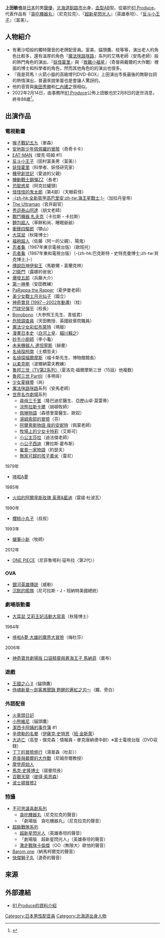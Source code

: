 
{{noteTA|G1=Anime}}
{{配音員
|名字= 上田 敏也
|圖像= 
|尺寸= 
|說明= 
|藝名= 上田 敏也
|英文名=
|本名= 上田 敏也<br>{{lang|ja|うえだ としや}}
|綽號= 
|出生地= {{JPN}}[[北海道|北海道]][[釧路市|釧路市]]
|出身地= 
|身高= 
|體重= 
|血型= AB
|生年= 1933
|生月= 2
|生日= 24
|歿年= 2022
|歿月= 2
|歿日= 8
|所屬= [[81_Produce|81 Produce]]
|活動時期= 
|出道作= 
|代表作= 
|網站= 
|其他= 
}}
{{Japanese|japanese=上田　敏也|kana=うえだ としや|romaji=Ueda Toshiya}}
'''上田敏也'''{{BD|1933年|2月24日|2022年|2月8日|catIdx=Ueda}}是[[日本|日本]]的男[[聲優|聲優]]，[[北海道|北海道]][[釧路市|釧路市]]出身，[[血型|血型]]AB型。從屬於[[81_Produce|81 Produce]]。
代表作品有『[[貪吃機器丸|貪吃機器丸]]』（尼克拉克）、『[[超新星閃光人|超新星閃光人]]』（英雄泰坦）、『[[反斗小王子|反斗小王子]]』（富美）。

== 人物紹介 ==
*有著沙啞般的獨特聲音的老牌配音員。富美、貓頭鷹、桂等等，演出老人的角色比較多，還有溫厚的角色『[[魔法咪路咪路|魔法咪路咪路]]』系列的艾瑪老師（安馬老師）般的熱門角色的演出、『[[妖怪霍里|妖怪霍里]]』與『[[救難小福星|救難小福星]]』（奇普與戴爾的大作戰）裡面的博士和科學者的角色，然而其他角色的的演出也很多。
*『我是荷馬！火箭小脇的高級增刊DVD-BOX』上田演出市長最後的無聊台詞的熱情演出，普遍來說笨蛋也是會讓人驚訝的。
*他的音質與[[柴田秀勝|柴田秀勝]]和[[仁內建之|仁內建之]]很相似。
*2022年2月14日，由事務所[[81_Produce|81 Produce]]公佈上田敏也於2月8日的逝世消息，終年88歲<ref>{{Cite web|url=https://www.sanspo.com/article/20220214-4CXK4O4VHJN6XAKKJUQGFQ5D2E/|title=声優の上田敏也さんが死去、８８歳　「おじゃる丸」のトミー役など|accessdate=2022-02-14|archive-date=2022-02-14|archive-url=https://web.archive.org/web/20220214213212/https://www.sanspo.com/article/20220214-4CXK4O4VHJN6XAKKJUQGFQ5D2E/}}</ref>。

== 出演作品 ==
=== 電視動畫 ===
*[[猴子戰記五九|猴子戰記五九]]（麥森）
*[[安地斯少年佩佩羅的冒險|安地斯少年佩佩羅的冒險]]（奇奇卡卡）
*[[EAT-MAN|EAT-MAN]]（傑克·班姆 #1）
*[[反斗小王子|反斗小王子]]（田村富美男（富美））
*[[妖怪霍里|妖怪霍里]]（科學者、妖怪研究家）
*[[機甲創世記|機甲創世記]]（愛迪的父親）
*[[機動戰士鋼彈ZZ|機動戰士鋼彈ZZ]]（長老）
*[[恐龍惑星|恐龍惑星]]（阿克拉罐頭）
*[[鬼太郎|怪怪怪的鬼太郎]]（第4部）（天眼萩怪）
*[[海王星戰士|-{zh-hk:全新盔甲高巴里安;zh-tw:海王星戰士;}-]]（加拉丹皇帝）
*[[The_Ultraman|The Ultraman]]（宮井副官）
*[[秀逗泰山阿達|秀逗泰山阿達]]（胡文老師）
*[[戰鬥機器_札夫克|戰鬥機器 札夫克]]（卡拉斯・卡拉斯）
*[[麵包超人|麵包超人]]（草餅和尚、睡眠爺爺）
*[[衝鋒四驅郎|衝鋒四驅郎]]（顎山）
*[[大耳鼠|大耳鼠]]（秋隆博士）
*[[褞袍超人|褞袍超人]]（佐藤（阿一的父親）、陽鬼）
*[[忍者龜_(1987年電視動畫)|忍者龜]]（1987年東京電視台版）（歐班托）
*[[忍者龜_(1987年電視動畫)|忍者龜]]（1987年東和電視台版）（-{zh-hk:巴克斯特・史特克曼博士;zh-tw:貝克博士;}-）
*[[傳說巨神|傳說巨神伊甸王]]（馬歇爾・富蘭克林）
*[[21衛門|21衛門]]（露娜的爸爸）
*[[爆發五郎|爆發五郎]]（兵藤大介）
*[[第一神拳|第一神拳]]（安田教練）
*[[PaRappa_the_Rapper|PaRappa the Rapper]]（夏伊曼老師）
*[[美少女戰士|美少女戰士月光仙子]]（國立）
*[[神奇寶貝_(1997－2002年動畫)|神奇寶貝 (1997－2002年動畫)]]（桂）
*[[鬥球兒彈平|鬥球兒彈平]]（校長）
*[[Bonobono|Bonobono]]（大参照王先生、青蛙君）
*[[危險調查員|危險調查員]]（天田教授、英國紋章院職員）
*[[魔法少女彩虹布萊特|魔法少女彩虹布萊特]]（瑪姬）
*[[漫畫日本史|漫畫日本史]]（[[白河天皇|白河上皇]]、[[細川賴之|細川賴之]]）
*[[妙手小廚師|妙手小廚師]]（李小龜）
*[[未来機器人_達坦寧斯|未来機器人 達坦寧斯]]（赫曼）
*[[名偵探柯南|名偵探柯南]]（土橋哲夫）
*[[名偵探福爾摩斯|名偵探福爾摩斯]]（福卡斯先生、博物館館長）
*[[以柔克剛|以柔克剛]]（波爾納雷夫教練）
*[[魯邦三世|魯邦三世（TV第2系列）]]（夏洛克·福爾摩斯三世（15話）他複数）
*[[魯邦三世|魯邦三世 PartIII]]（多明哥）
*[[少女夏綠蒂|少女夏綠蒂]]（尚）
*[[魔法咪路咪路|魔法咪路咪路]]系列（安馬老師）
*[[世界名作劇場|世界名作劇場]]系列
**[[尋母三千里|尋母三千里]]（隆巴迪尼醫生、亞歷山卓·莫雷蒂）
**[[浣熊拉斯卡爾|浣熊拉斯卡爾]]（胡頓牧師）
**[[佩琳物語|佩琳物語]]（森德里葉醫生、歐奴）
**[[湯姆索耶的冒險|湯姆索耶的冒險]]（芬）
**[[阿爾卑斯物語_我的安妮特|阿爾卑斯物語 我的安妮特]]（佩蒙老師）
**[[牧場上的少女卡特莉|牧場上的少女卡特莉]]（艾斯可）
**[[小公主莎拉|小公主莎拉]]（迪法傑老師）
**[[小公子西迪|小公子西迪]]（賽拉斯·霍布斯）
**[[崔普一家物語|崔普一家物語]]（約瑟夫）
**[[無家可歸的孩子蕾米|無家可歸的孩子蕾米]]（雷尼）
;1979年
*[[哆啦A夢|哆啦A夢]]
;1985年
*[[阿爾卑斯玫瑰_(漫畫)|火焰的阿爾卑斯玫瑰 茱蒂&藍迪]]（雷諾·杜波瓦）
;1990年
*[[櫻桃小丸子|櫻桃小丸子]]（叔叔）
;1993年
*[[蠟筆小新|蠟筆小新]]（牧師）
;2012年
*[[ONE_PIECE_(動畫)|ONE PIECE]]（尼菲魯塔利·寇布拉〈第2代〉）

=== OVA ===
*[[銀河英雄傳説|銀河英雄傳説]]（威勒）
*[[沉默的艦隊|沉默的艦隊]]（尼可拉斯・J・班納特美國總統）

=== 劇場版動畫 ===
*[[大耳鼠|大耳鼠 艾莉王妃活動大寫真]]（秋隆博士）
;1984年
*[[大雄的魔界大冒險|哆啦A夢 大雄的魔界大冒險]]（梅杜莎）
;2006年
*[[神奇寶貝|神奇寶貝劇場版 口袋精靈與蒼海王子 馬納菲]]（嘉布）

=== 遊戲 ===
*[[王國之心_II|王國之心 II]]（貓頭鷹）
*[[侍魂|侍魂新章～劍客異聞錄 甦醒的蒼紅之刃～]]（朧、旁白）

=== 外語配音 ===
*[[火車頭日記|火車頭日記]]
*[[小熊維尼|小熊維尼]]（貓頭鷹）
*[[潔西卡阿姨的事件簿|潔西卡阿姨的事件簿]] #1
*[[辛德勒的名單|辛德勒的名單]]（[[伊薩克·斯特恩|伊薩克·史特恩]]（[[班·金斯利|班·金斯萊]]）
*[[大逃亡|大逃亡]]（高登・傑克森：情報員・麥克唐納德中尉）※富士電視台版（DVD収録）
*[[丁丁的冒險旅行|丁丁的冒險旅行]]（湯普森（杜彭））
*[[救難小福星|奇普與戴爾的大作戰]]（尼姆奈爾教授）
*[[摩登原始人|摩登原始人]]
*[[馬克·史隆博士|馬克·史隆博士]]（諾曼院長）
*[[百戰天龍|百戰天龍]]（[[彼得·索恩森|彼得·索恩森]]）
*[[波士頓冒險2|波士頓冒險2]]

=== [[特攝|特攝]] ===
*[[不可思議喜劇系列|不可思議喜劇系列]]
**[[貪吃機器丸|貪吃機器丸]]（尼克拉克的聲音）
**「劇場版　貪吃機器丸」（尼克拉克的聲音）
*[[超級戰隊系列|超級戰隊系列]]
**[[超新星閃光人|超新星閃光人]]（英雄泰坦的聲音）
**「劇場版　超新星閃光人」（英雄泰坦的聲音）
**[[激走戰隊卡倫傑|激走戰隊卡倫傑]]（OO（無限大）歐怕的聲音）
*[[Barom_one|Barom one]]（納馬柯爾克的聲音）
*[[快傑獅子丸|快傑獅子丸]]（道奇的聲音）

== 來源 ==
{{reflist}}

== 外部連結 ==
* [https://www.81produce.co.jp/actor_search/index.php/item?cell003=%E3%81%82%E8%A1%8C&cell029=%E7%94%B7%E6%80%A7&keyword=&cell028=&cell004=&name=%E4%B8%8A%E7%94%B0%E3%80%80%E6%95%8F%E4%B9%9F&id=13&label=1 81 Produce的資料介紹]{{Wayback|url=https://www.81produce.co.jp/actor_search/index.php/item?cell003=%E3%81%82%E8%A1%8C&cell029=%E7%94%B7%E6%80%A7&keyword=&cell028=&cell004=&name=%E4%B8%8A%E7%94%B0%E3%80%80%E6%95%8F%E4%B9%9F&id=13&label=1 |date=20201104042713 }}

{{81 Produce}}
{{Normdaten}}
{{DEFAULTSORT:Ueda Toshiya}}
[[Category:日本男性配音員|Category:日本男性配音員]]
[[Category:北海道出身人物|Category:北海道出身人物]]